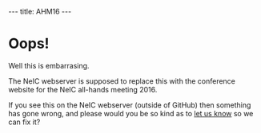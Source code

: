 ---
title: AHM16
---
= Oops! =

Well this is embarrasing. 

The NeIC webserver is supposed to replace this with the conference website 
for the NeIC all-hands meeting 2016.

If you see this on the NeIC webserver (outside of GitHub) then something has gone wrong, 
and please would you be so kind as to [[mailto:joel@nsc.liu.se|let us know]] so we can fix it?

